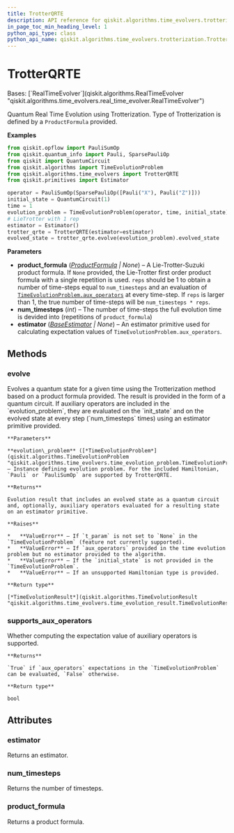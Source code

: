 ```yaml
---
title: TrotterQRTE
description: API reference for qiskit.algorithms.time_evolvers.trotterization.TrotterQRTE
in_page_toc_min_heading_level: 1
python_api_type: class
python_api_name: qiskit.algorithms.time_evolvers.trotterization.TrotterQRTE
---
```


# TrotterQRTE

<Class id="qiskit.algorithms.time_evolvers.trotterization.TrotterQRTE" isDedicatedPage={true} github="https://github.com/qiskit/qiskit/tree/stable/0.24/qiskit/algorithms/time_evolvers/trotterization/trotter_qrte.py" signature="TrotterQRTE(product_formula=None, estimator=None, num_timesteps=1)">
  Bases: [`RealTimeEvolver`](qiskit.algorithms.RealTimeEvolver "qiskit.algorithms.time_evolvers.real_time_evolver.RealTimeEvolver")

  Quantum Real Time Evolution using Trotterization. Type of Trotterization is defined by a `ProductFormula` provided.

  **Examples**

  ```python
  from qiskit.opflow import PauliSumOp
  from qiskit.quantum_info import Pauli, SparsePauliOp
  from qiskit import QuantumCircuit
  from qiskit.algorithms import TimeEvolutionProblem
  from qiskit.algorithms.time_evolvers import TrotterQRTE
  from qiskit.primitives import Estimator

  operator = PauliSumOp(SparsePauliOp([Pauli("X"), Pauli("Z")]))
  initial_state = QuantumCircuit(1)
  time = 1
  evolution_problem = TimeEvolutionProblem(operator, time, initial_state)
  # LieTrotter with 1 rep
  estimator = Estimator()
  trotter_qrte = TrotterQRTE(estimator=estimator)
  evolved_state = trotter_qrte.evolve(evolution_problem).evolved_state
  ```

  **Parameters**

  *   **product\_formula** ([*ProductFormula*](qiskit.synthesis.ProductFormula "qiskit.synthesis.ProductFormula") *| None*) – A Lie-Trotter-Suzuki product formula. If `None` provided, the Lie-Trotter first order product formula with a single repetition is used. `reps` should be 1 to obtain a number of time-steps equal to `num_timesteps` and an evaluation of [`TimeEvolutionProblem.aux_operators`](qiskit.algorithms.TimeEvolutionProblem#aux_operators "qiskit.algorithms.TimeEvolutionProblem.aux_operators") at every time-step. If `reps` is larger than 1, the true number of time-steps will be `num_timesteps * reps`.
  *   **num\_timesteps** (*int*) – The number of time-steps the full evolution time is devided into (repetitions of `product_formula`)
  *   **estimator** ([*BaseEstimator*](qiskit.primitives.BaseEstimator "qiskit.primitives.BaseEstimator") *| None*) – An estimator primitive used for calculating expectation values of `TimeEvolutionProblem.aux_operators`.

  ## Methods

  <span id="qiskit-algorithms-time-evolvers-trotterization-trotterqrte-evolve" />

  ### evolve

  <Function id="qiskit.algorithms.time_evolvers.trotterization.TrotterQRTE.evolve" signature="TrotterQRTE.evolve(evolution_problem)">
    Evolves a quantum state for a given time using the Trotterization method based on a product formula provided. The result is provided in the form of a quantum circuit. If auxiliary operators are included in the `evolution_problem`, they are evaluated on the `init_state` and on the evolved state at every step (`num_timesteps` times) using an estimator primitive provided.

    **Parameters**

    **evolution\_problem** ([*TimeEvolutionProblem*](qiskit.algorithms.TimeEvolutionProblem "qiskit.algorithms.time_evolvers.time_evolution_problem.TimeEvolutionProblem")) – Instance defining evolution problem. For the included Hamiltonian, `Pauli` or `PauliSumOp` are supported by TrotterQRTE.

    **Returns**

    Evolution result that includes an evolved state as a quantum circuit and, optionally, auxiliary operators evaluated for a resulting state on an estimator primitive.

    **Raises**

    *   **ValueError** – If `t_param` is not set to `None` in the `TimeEvolutionProblem` (feature not currently supported).
    *   **ValueError** – If `aux_operators` provided in the time evolution problem but no estimator provided to the algorithm.
    *   **ValueError** – If the `initial_state` is not provided in the `TimeEvolutionProblem`.
    *   **ValueError** – If an unsupported Hamiltonian type is provided.

    **Return type**

    [*TimeEvolutionResult*](qiskit.algorithms.TimeEvolutionResult "qiskit.algorithms.time_evolvers.time_evolution_result.TimeEvolutionResult")
  </Function>

  <span id="qiskit-algorithms-time-evolvers-trotterization-trotterqrte-supports-aux-operators" />

  ### supports\_aux\_operators

  <Function id="qiskit.algorithms.time_evolvers.trotterization.TrotterQRTE.supports_aux_operators" signature="classmethod TrotterQRTE.supports_aux_operators()">
    Whether computing the expectation value of auxiliary operators is supported.

    **Returns**

    `True` if `aux_operators` expectations in the `TimeEvolutionProblem` can be evaluated, `False` otherwise.

    **Return type**

    bool
  </Function>

  ## Attributes

  ### estimator

  <Attribute id="qiskit.algorithms.time_evolvers.trotterization.TrotterQRTE.estimator">
    Returns an estimator.
  </Attribute>

  ### num\_timesteps

  <Attribute id="qiskit.algorithms.time_evolvers.trotterization.TrotterQRTE.num_timesteps">
    Returns the number of timesteps.
  </Attribute>

  ### product\_formula

  <Attribute id="qiskit.algorithms.time_evolvers.trotterization.TrotterQRTE.product_formula">
    Returns a product formula.
  </Attribute>
</Class>

